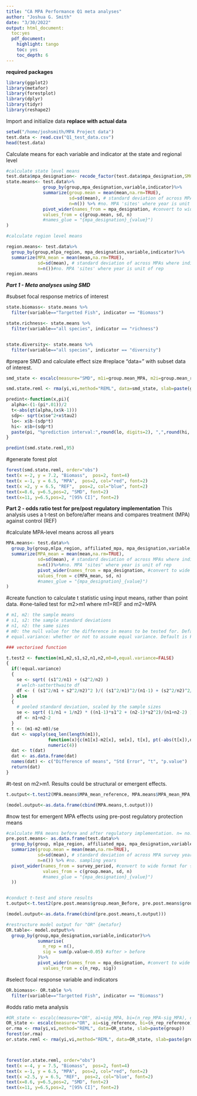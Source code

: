 ```yaml
---
title: "CA MPA Performance Q1 meta analyses"
author: "Joshua G. Smith"
date: "3/30/2022"
output: html_document:
  toc:yes
  pdf_document:
    highlight: tango
    toc: yes
    toc_depth: 6
---
```


**required packages**
```r
library(ggplot2)
library(metafor)
library(forestplot)
library(dplyr)
library(tidyr)
library(reshape2)
```

Import and initialize data
**replace with actual data**
```r
setwd("/home/joshsmith/MPA Project data")
test.data <- read.csv("Q1_test_data.csv")
head(test.data)
```


Calculate means for each variable and indicator at the state and regional level
```r
#calculate state level means 
test.data$mpa_designation<- recode_factor(test.data$mpa_designation,SMCA="MPA",SMR="MPA") ###========consider "SMCA" and "SMR" as "MPA"========##
state.means<- test.data%>% 
              group_by(group,mpa_designation,variable,indicator)%>%
              summarize(group.mean = mean(mean,na.rm=TRUE), 
                        sd=sd(mean), # standard deviation of across MPAs where indicator was observed/recorded. 
                        n=n()) %>% #no. MPA 'sites' where year is unit of rep
              pivot_wider(names_from = mpa_designation, #convert to wide format for {metafor}
              values_from = c(group.mean, sd, n)
              #names_glue = "{mpa_designation}_{value}")
)

#calculate region level means

region.means<- test.data%>%
  group_by(group,mlpa_region, mpa_designation,variable,indicator)%>%
  summarize(MPA_mean = mean(mean,na.rm=TRUE), 
            sd=sd(mean), # standard deviation of across MPAs where indicator was observed/recorded
            n=n())#no. MPA 'sites' where year is unit of rep
region.means
```

***Part 1 - Meta analyses using SMD***

#subset focal response metrics of interest
```r
state.biomass<- state.means %>%
  filter(variable=="Targetted Fish", indicator == "Biomass")

state.richness<- state.means %>%
  filter(variable=="all species", indicator == "richness")


state.diversity<- state.means %>%
  filter(variable=="all species", indicator == "diversity")

```

#prepare SMD and calculate effect size
#replace "data=" with subset data of interest. 
```r

smd_state <- escalc(measure="SMD", m1i=group.mean_MPA, m2i=group.mean_reference, sd1i=sd_MPA, sd2i=sd_reference, n1i=n_MPA, n2i=n_reference, data=state.biomass) 

smd.state.reml <- rma(yi,vi,method="REML", data=smd_state, slab=paste(group)) 

predint<-function(x,pi){
  alpha<-(1-(pi*.01))/2
  t<-abs(qt(alpha,(x$k-1)))
  sdp<- sqrt(x$se^2+x$tau2)
  lo<- x$b-(sdp*t)
  hi<- x$b+(sdp*t)
  paste(pi, "%prediction interval:",round(lo, digits=2), ",",round(hi, digits=2))
}

predint(smd.state.reml,95) 

```

#generate forest plot
```r
forest(smd.state.reml, order="obs")  
text(x =-2, y = 7.2, "Biomass",  pos=2, font=4)
text(x =-1, y = 6.5, "MPA",  pos=2, col="red", font=2)
text(x =2, y = 6.5, "REF",  pos=2, col="blue", font=2)
text(x=8.6, y=6.5,pos=2, "SMD", font=2)
text(x=11, y=6.5,pos=2, "[95% CI]", font=2)
```





**Part 2 - odds ratio test for pre/post regulatory implementation**
This analysis uses a t-test on before/after means and compares treatment (MPA) against control (REF) 

#calculate MPA-level means across all years 
```r
MPA.means<- test.data%>%
  group_by(group,mlpa_region, affiliated_mpa, mpa_designation,variable,indicator)%>%
  summarize(MPA_mean = mean(mean,na.rm=TRUE), 
            sd=sd(mean), # standard deviation of across MPAs where indicator was observed/recorded
            n=n())%>%#no. MPA 'sites' where year is unit of rep
            pivot_wider(names_from = mpa_designation, #convert to wide format for {metafor}
            values_from = c(MPA_mean, sd, n)
            #names_glue = "{mpa_designation}_{value}")
)
```

#create function to calculate t statistic using input means, rather than point data.
#one-tailed test for m2>m1 where m1=REF and m2=MPA
```r

# m1, m2: the sample means
# s1, s2: the sample standard deviations
# n1, n2: the same sizes
# m0: the null value for the difference in means to be tested for. Default is 0. 
# equal.variance: whether or not to assume equal variance. Default is FALSE. 

### vectorised function

t.test2 <- function(m1,m2,s1,s2,n1,n2,m0=0,equal.variance=FALSE)
{
  if(!equal.variance) 
  {
    se <- sqrt( (s1^2/n1) + (s2^2/n2) )
    # welch-satterthwaite df
    df <- ( (s1^2/n1 + s2^2/n2)^2 )/( (s1^2/n1)^2/(n1-1) + (s2^2/n2)^2/(n2-1) )
  } else
  {
    # pooled standard deviation, scaled by the sample sizes
    se <- sqrt( (1/n1 + 1/n2) * ((n1-1)*s1^2 + (n2-1)*s2^2)/(n1+n2-2) ) 
    df <- n1+n2-2
  }      
  t <- (m1-m2-m0)/se 
  dat <- vapply(seq_len(length(m1)), 
                function(x){c(m1[x]-m2[x], se[x], t[x], pt(-abs(t[x]),df[x]))}, #Right tailed m2 > m1. To test m1>m2, remove "-" in abs(). For two tailed, replace with "2*pt(-abs(t),df))". 
                numeric(4))  
  dat <- t(dat)
  dat <- as.data.frame(dat)
  names(dat) <- c("Difference of means", "Std Error", "t", "p.value")
  return(dat) 
} 
```

#t-test on m2>m1. Results could be structural or emergent effects. 
```r

t.output<-t.test2(MPA.means$MPA_mean_reference, MPA.means$MPA_mean_MPA, MPA.means$sd_reference, MPA.means$sd_MPA, MPA.means$n_reference, MPA.means$n_MPA)

(model.output<-as.data.frame(cbind(MPA.means,t.output)))
```

#now test for emergent MPA effects using pre-post regulatory protection means
```r

#calculate MPA means before and after regulatory implementation. n= no. years sampled. 
pre.post.means<- as.data.frame(test.data%>% 
  group_by(group, mlpa_region, affiliated_mpa, mpa_designation,variable,indicator,survey_period)%>%
  summarize(group.mean = mean(mean,na.rm=TRUE), 
            sd=sd(mean), # standard deviation of across MPA survey years. 
            n=n()) %>% #no. sampling years
  pivot_wider(names_from = survey_period, #convert to wide format for {metafor}
              values_from = c(group.mean, sd, n)
              #names_glue = "{mpa_designation}_{value}")
  ))


#conduct t-test and store results
t.output<-t.test2(pre.post.means$group.mean_Before, pre.post.means$group.mean_After, pre.post.means$sd_Before, pre.post.means$sd_After, pre.post.means$n_Before, pre.post.means$n_After)

(model.output<-as.data.frame(cbind(pre.post.means,t.output)))

#restructure model output for "OR" {metafor}
OR.table<- model.output%>%
  group_by(group,mpa_designation,variable,indicator)%>%
            summarise(
              n_rep = n(),
              sig = sum(p.value<0.05) #after > before
            )%>%
            pivot_wider(names_from = mpa_designation, #convert to wide format for {metafor}
              values_from = c(n_rep, sig))
```

#select focal response variable and indicators
```r
OR.biomass<- OR.table %>%
  filter(variable=="Targetted Fish", indicator == "Biomass")
```

#odds ratio meta analysis
```r
#OR_state <- escalc(measure="OR", ai=sig_MPA, bi=(n_rep_MPA-sig_MPA), ci=sig_reference, di=(n_rep_reference-sig_reference), data=OR.biomass)
OR_state <- escalc(measure="OR", ai=sig_reference, bi=(n_rep_reference), ci=sig_MPA, di=n_rep_MPA, data=OR.biomass)
or.rma <- rma(yi,vi,method="REML", data=OR_state, slab=paste(group))
forest(or.rma)
or.state.reml <- rma(yi,vi,method="REML", data=OR_state, slab=paste(group))



forest(or.state.reml, order="obs")  
text(x =-4, y = 7.5, "Biomass",  pos=2, font=4)
text(x =-1, y = 6.5, "MPA",  pos=2, col="red", font=2)
text(x =2.5, y = 6.5, "REF",  pos=2, col="blue", font=2)
text(x=8.6, y=6.5,pos=2, "SMD", font=2)
text(x=11, y=6.5,pos=2, "[95% CI]", font=2)
```



